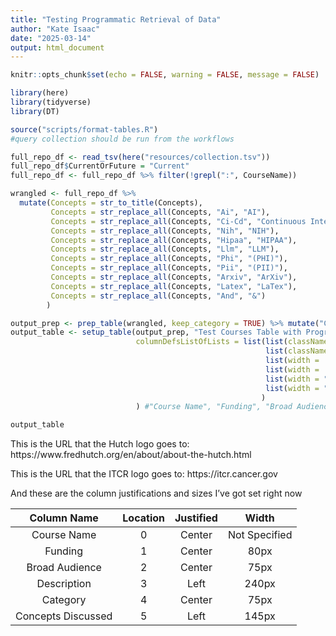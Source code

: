 ```yaml
---
title: "Testing Programmatic Retrieval of Data"
author: "Kate Isaac"
date: "2025-03-14"
output: html_document
---
```


```r
knitr::opts_chunk$set(echo = FALSE, warning = FALSE, message = FALSE)
```

```r
library(here)
library(tidyverse)
library(DT)
```

```r
source("scripts/format-tables.R")
#query collection should be run from the workflows
```

```r
full_repo_df <- read_tsv(here("resources/collection.tsv"))
full_repo_df$CurrentOrFuture = "Current"
full_repo_df <- full_repo_df %>% filter(!grepl(":", CourseName))
```
```r
wrangled <- full_repo_df %>%
  mutate(Concepts = str_to_title(Concepts),
         Concepts = str_replace_all(Concepts, "Ai", "AI"),
         Concepts = str_replace_all(Concepts, "Ci-Cd", "Continuous Integration/Continuous Deployment"),
         Concepts = str_replace_all(Concepts, "Nih", "NIH"),
         Concepts = str_replace_all(Concepts, "Hipaa", "HIPAA"),
         Concepts = str_replace_all(Concepts, "Llm", "LLM"),
         Concepts = str_replace_all(Concepts, "Phi", "(PHI)"),
         Concepts = str_replace_all(Concepts, "Pii", "(PII)"),
         Concepts = str_replace_all(Concepts, "Arxiv", "ArXiv"),
         Concepts = str_replace_all(Concepts, "Latex", "LaTex"),
         Concepts = str_replace_all(Concepts, "And", "&")
        )
```

```r
output_prep <- prep_table(wrangled, keep_category = TRUE) %>% mutate("Concepts Discussed" = str_replace_all(`Concepts Discussed`, "De Identification", "De-Identification"))
output_table <- setup_table(output_prep, "Test Courses Table with Programmatic Querying",
                            columnDefsListOfLists = list(list(className = 'dt-center', targets = c(0,1,2,4)),
                                                         list(className = "dt-left", targets = c(3,5)),
                                                         list(width = '240px', targets = c(3)),
                                                         list(width = '80px', targets = c(1)),
                                                         list(width = "75px", targets = c(2,4)),
                                                         list(width = "145px", targets = c(5))
                                                        )
                            ) #"Course Name", "Funding", "Broad Audience", "Description", "Category", "Concepts Discussed"
```

```r
output_table
```

This is the URL that the Hutch logo goes to: https://www.fredhutch.org/en/about/about-the-hutch.html

This is the URL that the ITCR logo goes to: https://itcr.cancer.gov

And these are the column justifications and sizes I've got set right now

| Column Name        | Location | Justified | Width         |
| :----------------: | :------: | :-------: | :-----------: |
| Course Name        | 0        | Center    | Not Specified |
| Funding            | 1        | Center    | 80px          |
| Broad Audience     | 2        | Center    | 75px          |
| Description        | 3        | Left      | 240px         |
| Category           | 4        | Center    | 75px          |
| Concepts Discussed | 5        | Left      | 145px         |
